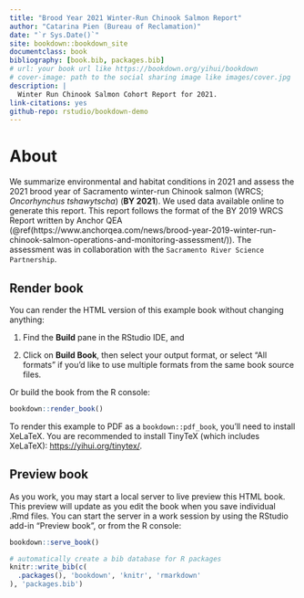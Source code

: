 ```yaml
--- 
title: "Brood Year 2021 Winter-Run Chinook Salmon Report"
author: "Catarina Pien (Bureau of Reclamation)"
date: "`r Sys.Date()`"
site: bookdown::bookdown_site
documentclass: book
bibliography: [book.bib, packages.bib]
# url: your book url like https://bookdown.org/yihui/bookdown
# cover-image: path to the social sharing image like images/cover.jpg
description: |
  Winter Run Chinook Salmon Cohort Report for 2021.
link-citations: yes
github-repo: rstudio/bookdown-demo
---
```


# About

We summarize environmental and habitat conditions in 2021 and assess the 2021 brood year of Sacramento winter-run Chinook salmon (WRCS; _Oncorhynchus tshawytscha_) (**BY 2021**). We used data available online to generate this report. This report follows the format of the BY 2019 WRCS Report written by Anchor QEA (@ref(https://www.anchorqea.com/news/brood-year-2019-winter-run-chinook-salmon-operations-and-monitoring-assessment/)). The assessment was in collaboration with the `Sacramento River Science Partnership`.

## Render book

You can render the HTML version of this example book without changing anything:

1. Find the **Build** pane in the RStudio IDE, and

1. Click on **Build Book**, then select your output format, or select "All formats" if you'd like to use multiple formats from the same book source files.

Or build the book from the R console:

```r
bookdown::render_book()
```

To render this example to PDF as a `bookdown::pdf_book`, you'll need to install XeLaTeX. You are recommended to install TinyTeX (which includes XeLaTeX): <https://yihui.org/tinytex/>.

## Preview book

As you work, you may start a local server to live preview this HTML book. This preview will update as you edit the book when you save individual .Rmd files. You can start the server in a work session by using the RStudio add-in "Preview book", or from the R console:

```r
bookdown::serve_book()
```


```r
# automatically create a bib database for R packages
knitr::write_bib(c(
  .packages(), 'bookdown', 'knitr', 'rmarkdown'
), 'packages.bib')
```
